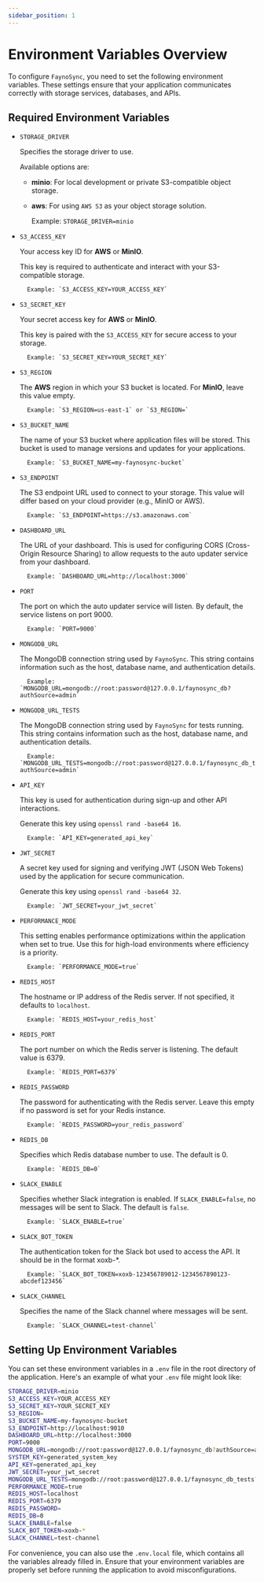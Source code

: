 ```yaml
---
sidebar_position: 1
---
```


# Environment Variables Overview
To configure `FaynoSync`, you need to set the following environment variables. These settings ensure that your application communicates correctly with storage services, databases, and APIs.

## Required Environment Variables
* `STORAGE_DRIVER`

    Specifies the storage driver to use. 

    Available options are:

    - **minio**: For local development or private S3-compatible object storage.

    - **aws**: For using `AWS S3` as your object storage solution.

        Example: `STORAGE_DRIVER=minio`

* `S3_ACCESS_KEY`

    Your access key ID for **AWS** or **MinIO**. 

    This key is required to authenticate and interact with your S3-compatible storage.

        Example: `S3_ACCESS_KEY=YOUR_ACCESS_KEY`

* `S3_SECRET_KEY`

    Your secret access key for **AWS** or **MinIO**. 

    This key is paired with the `S3_ACCESS_KEY` for secure access to your storage.

        Example: `S3_SECRET_KEY=YOUR_SECRET_KEY`

* `S3_REGION`

    The **AWS** region in which your S3 bucket is located. For **MinIO**, leave this value empty.

        Example: `S3_REGION=us-east-1` or `S3_REGION=`

* `S3_BUCKET_NAME`

    The name of your S3 bucket where application files will be stored. This bucket is used to manage versions and updates for your applications.
    
        Example: `S3_BUCKET_NAME=my-faynosync-bucket`

* `S3_ENDPOINT`

    The S3 endpoint URL used to connect to your storage. This value will differ based on your cloud provider (e.g., MinIO or AWS).

        Example: `S3_ENDPOINT=https://s3.amazonaws.com`

* `DASHBOARD_URL`

    The URL of your dashboard. This is used for configuring CORS (Cross-Origin Resource Sharing) to allow requests to the auto updater service from your dashboard.

        Example: `DASHBOARD_URL=http://localhost:3000`

* `PORT`

    The port on which the auto updater service will listen. By default, the service listens on port 9000.

        Example: `PORT=9000`

* `MONGODB_URL`

    The MongoDB connection string used by `FaynoSync`. This string contains information such as the host, database name, and authentication details.

        Example: `MONGODB_URL=mongodb://root:password@127.0.0.1/faynosync_db?authSource=admin`


* `MONGODB_URL_TESTS`

    The MongoDB connection string used by `FaynoSync` for tests running. This string contains information such as the host, database name, and authentication details.

        Example: `MONGODB_URL_TESTS=mongodb://root:password@127.0.0.1/faynosync_db_tests?authSource=admin`

* `API_KEY`

    This key is used for authentication during sign-up and other API interactions. 

    Generate this key using `openssl rand -base64 16`.

        Example: `API_KEY=generated_api_key`

* `JWT_SECRET`

    A secret key used for signing and verifying JWT (JSON Web Tokens) used by the application for secure communication.

    Generate this key using `openssl rand -base64 32`.

        Example: `JWT_SECRET=your_jwt_secret`

* `PERFORMANCE_MODE`

    This setting enables performance optimizations within the application when set to true. Use this for high-load environments where efficiency is a priority.

        Example: `PERFORMANCE_MODE=true`

* `REDIS_HOST`

    The hostname or IP address of the Redis server. If not specified, it defaults to `localhost`.

        Example: `REDIS_HOST=your_redis_host`

* `REDIS_PORT`

    The port number on which the Redis server is listening. The default value is 6379.

        Example: `REDIS_PORT=6379`

* `REDIS_PASSWORD`
    
    The password for authenticating with the Redis server. Leave this empty if no password is set for your Redis instance.

        Example: `REDIS_PASSWORD=your_redis_password`

* `REDIS_DB`

    Specifies which Redis database number to use. The default is 0.

        Example: `REDIS_DB=0`

* `SLACK_ENABLE`

    Specifies whether Slack integration is enabled. If `SLACK_ENABLE=false`, no messages will be sent to Slack. The default is `false`.

        Example: `SLACK_ENABLE=true`

* `SLACK_BOT_TOKEN`

    The authentication token for the Slack bot used to access the API. It should be in the format xoxb-*.

        Example: `SLACK_BOT_TOKEN=xoxb-123456789012-1234567890123-abcdef123456`

* `SLACK_CHANNEL`

    Specifies the name of the Slack channel where messages will be sent.

        Example: `SLACK_CHANNEL=test-channel`

## Setting Up Environment Variables

You can set these environment variables in a `.env` file in the root directory of the application. Here's an example of what your `.env` file might look like:

```bash
STORAGE_DRIVER=minio
S3_ACCESS_KEY=YOUR_ACCESS_KEY
S3_SECRET_KEY=YOUR_SECRET_KEY
S3_REGION=
S3_BUCKET_NAME=my-faynosync-bucket
S3_ENDPOINT=http://localhost:9010
DASHBOARD_URL=http://localhost:3000
PORT=9000
MONGODB_URL=mongodb://root:password@127.0.0.1/faynosync_db?authSource=admin
SYSTEM_KEY=generated_system_key
API_KEY=generated_api_key
JWT_SECRET=your_jwt_secret
MONGODB_URL_TESTS=mongodb://root:password@127.0.0.1/faynosync_db_tests?authSource=admin
PERFORMANCE_MODE=true
REDIS_HOST=localhost
REDIS_PORT=6379
REDIS_PASSWORD=
REDIS_DB=0
SLACK_ENABLE=false
SLACK_BOT_TOKEN=xoxb-*
SLACK_CHANNEL=test-channel
```

For convenience, you can also use the `.env.local` file, which contains all the variables already filled in. Ensure that your environment variables are properly set before running the application to avoid misconfigurations.

